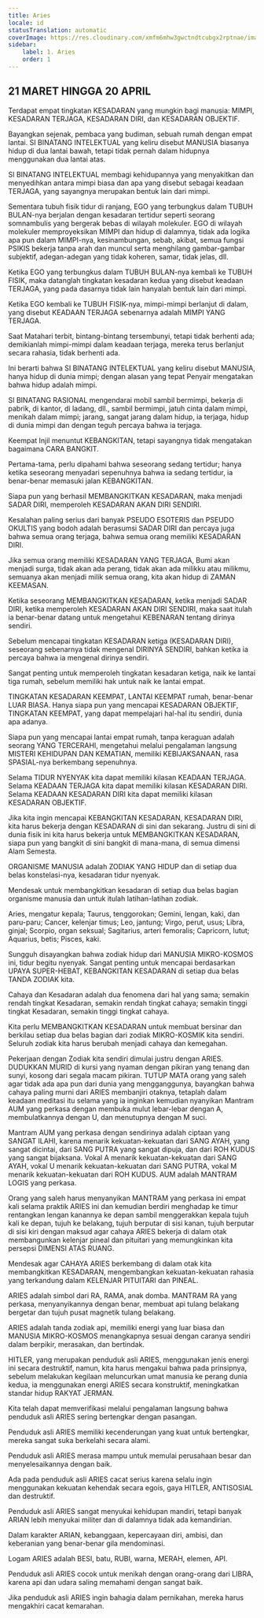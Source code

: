 ```yaml
---
title: Aries
locale: id
statusTranslation: automatic
coverImage: https://res.cloudinary.com/xmfm6mhw3gwctndtcubgx2rptnae/image/upload/v1741354450/small_cover_tratado_esoterico_de_astrologia_hermetica_6210a35442.webp
sidebar:
    label: 1. Aries
    order: 1
---
```

## 21 MARET HINGGA 20 APRIL

Terdapat empat tingkatan KESADARAN yang mungkin bagi manusia: MIMPI, KESADARAN TERJAGA, KESADARAN DIRI, dan KESADARAN OBJEKTIF.

Bayangkan sejenak, pembaca yang budiman, sebuah rumah dengan empat lantai. SI BINATANG INTELEKTUAL yang keliru disebut MANUSIA biasanya hidup di dua lantai bawah, tetapi tidak pernah dalam hidupnya menggunakan dua lantai atas.

SI BINATANG INTELEKTUAL membagi kehidupannya yang menyakitkan dan menyedihkan antara mimpi biasa dan apa yang disebut sebagai keadaan TERJAGA, yang sayangnya merupakan bentuk lain dari mimpi.

Sementara tubuh fisik tidur di ranjang, EGO yang terbungkus dalam TUBUH BULAN-nya berjalan dengan kesadaran tertidur seperti seorang somnambulis yang bergerak bebas di wilayah molekuler. EGO di wilayah molekuler memproyeksikan MIMPI dan hidup di dalamnya, tidak ada logika apa pun dalam MIMPI-nya, kesinambungan, sebab, akibat, semua fungsi PSIKIS bekerja tanpa arah dan muncul serta menghilang gambar-gambar subjektif, adegan-adegan yang tidak koheren, samar, tidak jelas, dll.

Ketika EGO yang terbungkus dalam TUBUH BULAN-nya kembali ke TUBUH FISIK, maka datanglah tingkatan kesadaran kedua yang disebut keadaan TERJAGA, yang pada dasarnya tidak lain hanyalah bentuk lain dari mimpi.

Ketika EGO kembali ke TUBUH FISIK-nya, mimpi-mimpi berlanjut di dalam, yang disebut KEADAAN TERJAGA sebenarnya adalah MIMPI YANG TERJAGA.

Saat Matahari terbit, bintang-bintang tersembunyi, tetapi tidak berhenti ada; demikianlah mimpi-mimpi dalam keadaan terjaga, mereka terus berlanjut secara rahasia, tidak berhenti ada.

Ini berarti bahwa SI BINATANG INTELEKTUAL yang keliru disebut MANUSIA, hanya hidup di dunia mimpi; dengan alasan yang tepat Penyair mengatakan bahwa hidup adalah mimpi.

SI BINATANG RASIONAL mengendarai mobil sambil bermimpi, bekerja di pabrik, di kantor, di ladang, dll., sambil bermimpi, jatuh cinta dalam mimpi, menikah dalam mimpi; jarang, sangat jarang dalam hidup, ia terjaga, hidup di dunia mimpi dan dengan teguh percaya bahwa ia terjaga.

Keempat Injil menuntut KEBANGKITAN, tetapi sayangnya tidak mengatakan bagaimana CARA BANGKIT.

Pertama-tama, perlu dipahami bahwa seseorang sedang tertidur; hanya ketika seseorang menyadari sepenuhnya bahwa ia sedang tertidur, ia benar-benar memasuki jalan KEBANGKITAN.

Siapa pun yang berhasil MEMBANGKITKAN KESADARAN, maka menjadi SADAR DIRI, memperoleh KESADARAN AKAN DIRI SENDIRI.

Kesalahan paling serius dari banyak PSEUDO ESOTERIS dan PSEUDO OKULTIS yang bodoh adalah berasumsi SADAR DIRI dan percaya juga bahwa semua orang terjaga, bahwa semua orang memiliki KESADARAN DIRI.

Jika semua orang memiliki KESADARAN YANG TERJAGA, Bumi akan menjadi surga, tidak akan ada perang, tidak akan ada milikku atau milikmu, semuanya akan menjadi milik semua orang, kita akan hidup di ZAMAN KEEMASAN.

Ketika seseorang MEMBANGKITKAN KESADARAN, ketika menjadi SADAR DIRI, ketika memperoleh KESADARAN AKAN DIRI SENDIRI, maka saat itulah ia benar-benar datang untuk mengetahui KEBENARAN tentang dirinya sendiri.

Sebelum mencapai tingkatan KESADARAN ketiga (KESADARAN DIRI), seseorang sebenarnya tidak mengenal DIRINYA SENDIRI, bahkan ketika ia percaya bahwa ia mengenal dirinya sendiri.

Sangat penting untuk memperoleh tingkatan kesadaran ketiga, naik ke lantai tiga rumah, sebelum memiliki hak untuk naik ke lantai empat.

TINGKATAN KESADARAN KEEMPAT, LANTAI KEEMPAT rumah, benar-benar LUAR BIASA. Hanya siapa pun yang mencapai KESADARAN OBJEKTIF, TINGKATAN KEEMPAT, yang dapat mempelajari hal-hal itu sendiri, dunia apa adanya.

Siapa pun yang mencapai lantai empat rumah, tanpa keraguan adalah seorang YANG TERCERAHI, mengetahui melalui pengalaman langsung MISTERI KEHIDUPAN DAN KEMATIAN, memiliki KEBIJAKSANAAN, rasa SPASIAL-nya berkembang sepenuhnya.

Selama TIDUR NYENYAK kita dapat memiliki kilasan KEADAAN TERJAGA. Selama KEADAAN TERJAGA kita dapat memiliki kilasan KESADARAN DIRI. Selama KEADAAN KESADARAN DIRI kita dapat memiliki kilasan KESADARAN OBJEKTIF.

Jika kita ingin mencapai KEBANGKITAN KESADARAN, KESADARAN DIRI, kita harus bekerja dengan KESADARAN di sini dan sekarang. Justru di sini di dunia fisik ini kita harus bekerja untuk MEMBANGKITKAN KESADARAN, siapa pun yang bangkit di sini bangkit di mana-mana, di semua dimensi Alam Semesta.

ORGANISME MANUSIA adalah ZODIAK YANG HIDUP dan di setiap dua belas konstelasi-nya, kesadaran tidur nyenyak.

Mendesak untuk membangkitkan kesadaran di setiap dua belas bagian organisme manusia dan untuk itulah latihan-latihan zodiak.

Aries, mengatur kepala; Taurus, tenggorokan; Gemini, lengan, kaki, dan paru-paru; Cancer, kelenjar timus; Leo, jantung; Virgo, perut, usus; Libra, ginjal; Scorpio, organ seksual; Sagitarius, arteri femoralis; Capricorn, lutut; Aquarius, betis; Pisces, kaki.

Sungguh disayangkan bahwa zodiak hidup dari MANUSIA MIKRO-KOSMOS ini, tidur begitu nyenyak. Sangat penting untuk mencapai berdasarkan UPAYA SUPER-HEBAT, KEBANGKITAN KESADARAN di setiap dua belas TANDA ZODIAK kita.

Cahaya dan Kesadaran adalah dua fenomena dari hal yang sama; semakin rendah tingkat Kesadaran, semakin rendah tingkat cahaya; semakin tinggi tingkat Kesadaran, semakin tinggi tingkat cahaya.

Kita perlu MEMBANGKITKAN KESADARAN untuk membuat bersinar dan berkilau setiap dua belas bagian dari zodiak MIKRO-KOSMIK kita sendiri. Seluruh zodiak kita harus berubah menjadi cahaya dan kemegahan.

Pekerjaan dengan Zodiak kita sendiri dimulai justru dengan ARIES. DUDUKKAN MURID di kursi yang nyaman dengan pikiran yang tenang dan sunyi, kosong dari segala macam pikiran. TUTUP MATA orang yang saleh agar tidak ada apa pun dari dunia yang mengganggunya, bayangkan bahwa cahaya paling murni dari ARIES membanjiri otaknya, tetaplah dalam keadaan meditasi itu selama yang ia inginkan kemudian nyanyikan Mantram AUM yang perkasa dengan membuka mulut lebar-lebar dengan A, membulatkannya dengan U, dan menutupnya dengan M suci.

Mantram AUM yang perkasa dengan sendirinya adalah ciptaan yang SANGAT ILAHI, karena menarik kekuatan-kekuatan dari SANG AYAH, yang sangat dicintai, dari SANG PUTRA yang sangat dipuja, dan dari ROH KUDUS yang sangat bijaksana. Vokal A menarik kekuatan-kekuatan dari SANG AYAH, vokal U menarik kekuatan-kekuatan dari SANG PUTRA, vokal M menarik kekuatan-kekuatan dari ROH KUDUS. AUM adalah MANTRAM LOGIS yang perkasa.

Orang yang saleh harus menyanyikan MANTRAM yang perkasa ini empat kali selama praktik ARIES ini dan kemudian berdiri menghadap ke timur rentangkan lengan kanannya ke depan sambil menggerakkan kepala tujuh kali ke depan, tujuh ke belakang, tujuh berputar di sisi kanan, tujuh berputar di sisi kiri dengan maksud agar cahaya ARIES bekerja di dalam otak membangunkan kelenjar pineal dan pituitari yang memungkinkan kita persepsi DIMENSI ATAS RUANG.

Mendesak agar CAHAYA ARIES berkembang di dalam otak kita membangkitkan KESADARAN, mengembangkan kekuatan-kekuatan rahasia yang terkandung dalam KELENJAR PITUITARI dan PINEAL.

ARIES adalah simbol dari RA, RAMA, anak domba. MANTRAM RA yang perkasa, menyanyikannya dengan benar, membuat api tulang belakang bergetar dan tujuh pusat magnetik tulang belakang.

ARIES adalah tanda zodiak api, memiliki energi yang luar biasa dan MANUSIA MIKRO-KOSMOS menangkapnya sesuai dengan caranya sendiri dalam berpikir, merasakan, dan bertindak.

HITLER, yang merupakan penduduk asli ARIES, menggunakan jenis energi ini secara destruktif, namun, kita harus mengakui bahwa pada prinsipnya, sebelum melakukan kegilaan meluncurkan umat manusia ke perang dunia kedua, ia menggunakan energi ARIES secara konstruktif, meningkatkan standar hidup RAKYAT JERMAN.

Kita telah dapat memverifikasi melalui pengalaman langsung bahwa penduduk asli ARIES sering bertengkar dengan pasangan.

Penduduk asli ARIES memiliki kecenderungan yang kuat untuk bertengkar, mereka sangat suka berkelahi secara alami.

Penduduk asli ARIES merasa mampu untuk memulai perusahaan besar dan menyelesaikannya dengan baik.

Ada pada penduduk asli ARIES cacat serius karena selalu ingin menggunakan kekuatan kehendak secara egois, gaya HITLER, ANTISOSIAL dan destruktif.

Penduduk asli ARIES sangat menyukai kehidupan mandiri, tetapi banyak ARIAN lebih menyukai militer dan di dalamnya tidak ada kemandirian.

Dalam karakter ARIAN, kebanggaan, kepercayaan diri, ambisi, dan keberanian yang benar-benar gila mendominasi.

Logam ARIES adalah BESI, batu, RUBI, warna, MERAH, elemen, API.

Penduduk asli ARIES cocok untuk menikah dengan orang-orang dari LIBRA, karena api dan udara saling memahami dengan sangat baik.

Jika penduduk asli ARIES ingin bahagia dalam pernikahan, mereka harus mengakhiri cacat kemarahan.

